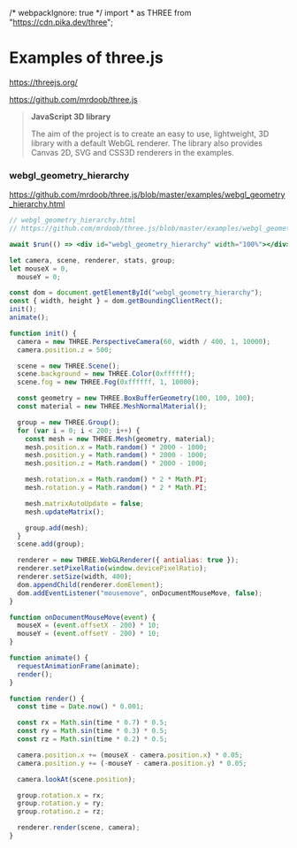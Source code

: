 /* webpackIgnore: true */ import * as THREE from "https://cdn.pika.dev/three";

# Examples of three.js

https://threejs.org/

https://github.com/mrdoob/three.js

> **JavaScript 3D library**
>
> The aim of the project is to create an easy to use, lightweight, 3D library with a default WebGL renderer.
> The library also provides Canvas 2D, SVG and CSS3D renderers in the examples.

### webgl_geometry_hierarchy

https://github.com/mrdoob/three.js/blob/master/examples/webgl_geometry_hierarchy.html

```jsx asteroid=2009QW189
// webgl_geometry_hierarchy.html
// https://github.com/mrdoob/three.js/blob/master/examples/webgl_geometry_hierarchy.html

await $run(() => <div id="webgl_geometry_hierarchy" width="100%"></div>);

let camera, scene, renderer, stats, group;
let mouseX = 0,
  mouseY = 0;

const dom = document.getElementById("webgl_geometry_hierarchy");
const { width, height } = dom.getBoundingClientRect();
init();
animate();

function init() {
  camera = new THREE.PerspectiveCamera(60, width / 400, 1, 10000);
  camera.position.z = 500;

  scene = new THREE.Scene();
  scene.background = new THREE.Color(0xffffff);
  scene.fog = new THREE.Fog(0xffffff, 1, 10000);

  const geometry = new THREE.BoxBufferGeometry(100, 100, 100);
  const material = new THREE.MeshNormalMaterial();

  group = new THREE.Group();
  for (var i = 0; i < 200; i++) {
    const mesh = new THREE.Mesh(geometry, material);
    mesh.position.x = Math.random() * 2000 - 1000;
    mesh.position.y = Math.random() * 2000 - 1000;
    mesh.position.z = Math.random() * 2000 - 1000;

    mesh.rotation.x = Math.random() * 2 * Math.PI;
    mesh.rotation.y = Math.random() * 2 * Math.PI;

    mesh.matrixAutoUpdate = false;
    mesh.updateMatrix();

    group.add(mesh);
  }
  scene.add(group);

  renderer = new THREE.WebGLRenderer({ antialias: true });
  renderer.setPixelRatio(window.devicePixelRatio);
  renderer.setSize(width, 400);
  dom.appendChild(renderer.domElement);
  dom.addEventListener("mousemove", onDocumentMouseMove, false);
}

function onDocumentMouseMove(event) {
  mouseX = (event.offsetX - 200) * 10;
  mouseY = (event.offsetY - 200) * 10;
}

function animate() {
  requestAnimationFrame(animate);
  render();
}

function render() {
  const time = Date.now() * 0.001;

  const rx = Math.sin(time * 0.7) * 0.5;
  const ry = Math.sin(time * 0.3) * 0.5;
  const rz = Math.sin(time * 0.2) * 0.5;

  camera.position.x += (mouseX - camera.position.x) * 0.05;
  camera.position.y += (-mouseY - camera.position.y) * 0.05;

  camera.lookAt(scene.position);

  group.rotation.x = rx;
  group.rotation.y = ry;
  group.rotation.z = rz;

  renderer.render(scene, camera);
}
```

<div>
  <Asteroid_2009QW189 />
</div>
